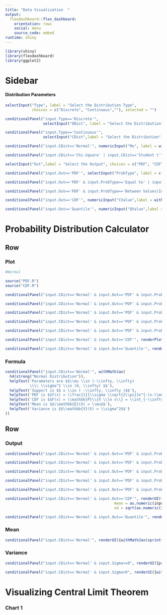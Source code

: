 ```yaml
---
title: "Data Visualization  "
output: 
  flexdashboard::flex_dashboard:
    orientation: rows
    social: menu
    source_code: embed
runtime: shiny
---
```


```r
library(shiny)
library(flexdashboard)
library(ggplot2)
```

Sidebar {.sidebar}
=======================================================================

#### Distribution Parameters 

```r

selectInput("Type", label = "Select the Distribution Type",
            choices = c("Discrete", "Continuous",""), selected = "")

conditionalPanel("input.Type=='Discrete'",
                 selectInput("DDist", label = "Select the Distribution", choices = c("Discrete Uniform","Bernoulli","Binomial","Negative Binomial","Poisson","Geometric", "Hyper-Geometric",""), selected = ""))

conditionalPanel("input.Type=='Continuous'",
                 selectInput("CDist",label = "Select the Distribution", choices = c("Normal","Chi-Square","F","Student t","Gamma","Exponential","Beta","Uniform", "Cauchy",""), selected = ""))

conditionalPanel("input.CDist=='Normal'", numericInput("Mu", label = withMathJax(helpText("$$\\mu$$")), value = 0, step = 0.1, min = -Inf, max = Inf), numericInput("Sigma", label = withMathJax(helpText("$$\\sigma^2$$")), value = 1, step = 0.1, min = 0, max = Inf))

conditionalPanel("input.CDist=='Chi-Square' | input.CDist=='Student t'", numericInput("Df", label = "Enter the Degrees of Freedom(d.f)", value = 0, step = 1, min = 0, max = Inf))

selectInput("Out",label = "Select the Output", choices = c("PDF", "CDF","Quantile",""), selected = "")

conditionalPanel("input.Out=='PDF'", selectInput("ProbType", label = c("Probability Type"), choices = c("Equal to", "Less Than or Equal to", "Greater Than or Equal to", "Between Values(Inclusive)", "Extreme Values"),selected = "Equal to"))

conditionalPanel("input.Out=='PDF' & input.ProbType=='Equal to' | input.Out=='PDF' & input.ProbType=='Less Than or Equal to' | input.Out=='PDF' & input.ProbType=='Greater Than or Equal to'", numericInput("Value",label = withMathJax('Enter a Discrete value (\\(x\\)):'), 0))

conditionalPanel("input.Out=='PDF' & input.ProbType=='Between Values(Inclusive)' | input.Out=='PDF' & input.ProbType=='Extreme Values'", numericInput("Value1",label = withMathJax('Enter a Discrete value (\\(x_1\\)):'), 0), numericInput("Value2",label = withMathJax('Enter a Discrete value (\\(x_2\\)):'), 1))

conditionalPanel("input.Out=='CDF'", numericInput("CValue",label = withMathJax('Enter a Discrete value (\\(x\\)):'), 0))

conditionalPanel("input.Out=='Quantile'", numericInput("QValue",label = withMathJax('Enter a Percentile value(between 0 and 1):'), 0.5, step = 0.1))

```

Probability Distribution Calculator
=======================================================================

Row 
-------------------------------------

### Plot

```r
#Normal

source("PDF.R")
source("CDF.R")

conditionalPanel("input.CDist=='Normal' & input.Out=='PDF' & input.ProbType=='Equal to'", renderPlot({normal_prob_area_plot(lb = input$Value-0.005,ub = input$Value+0.005, input$Mu, sqrt(as.numeric(input$Sigma)))}, height = 600, width = 1000))

conditionalPanel("input.CDist=='Normal' & input.Out=='PDF' & input.ProbType=='Less Than or Equal to'", renderPlot({normal_prob_area_plot(-Inf,ub = input$Value, input$Mu, sqrt(as.numeric(input$Sigma)))}, height = 600, width = 1000))

conditionalPanel("input.CDist=='Normal' & input.Out=='PDF' & input.ProbType=='Greater Than or Equal to'", renderPlot({normal_prob_area_plot(lb = input$Value,Inf, input$Mu, sqrt(as.numeric(input$Sigma)))}, height = 600, width = 1000))

conditionalPanel("input.CDist=='Normal' & input.Out=='PDF' & input.ProbType=='Between Values(Inclusive)'", renderPlot({normal_prob_area_plot(lb = input$Value1,ub = input$Value2, input$Mu, sqrt(as.numeric(input$Sigma)))}, height = 600, width = 1000))

conditionalPanel("input.CDist=='Normal' & input.Out=='PDF' & input.ProbType=='Extreme Values'", renderPlot({normal_prob_area_plot(lb = input$Value1,ub = input$Value2, input$Mu, sqrt(as.numeric(input$Sigma)), extreme = TRUE)}, height = 600, width = 1000))

conditionalPanel("input.CDist=='Normal' & input.Out=='CDF'", renderPlot({normal_prob_CDF_plot(lb = -Inf, ub = input$CValue, input$Mu, sqrt(as.numeric(input$Sigma)))}, height = 600, width = 1000))

conditionalPanel("input.CDist=='Normal' & input.Out=='Quantile'", renderPlot({normal_prob_area_plot(lb = -Inf, ub = qnorm(as.numeric(input$QValue), mean = input$Mu,sd = sqrt(as.numeric(input$Sigma))), input$Mu, sqrt(as.numeric(input$Sigma)))}, height = 600, width = 1000))

```   

### Formula {data-width=250}

```r
conditionalPanel("input.CDist=='Normal'", withMathJax(
  h4(strong("Normal Distribution")),
  helpText('Parameters are $$\\mu \\in (-\\infty, \\infty) 
           \\\\ \\sigma^2 \\in (0, \\infty) $$'),
  helpText('Support is $$ x \\in ( -\\infty, \\infty )$$'),
  helpText('PDF is $$f(x) = \\frac{1}{\\sigma \\sqrt{2\\pi}}e^{-(x-\\mu)/2\\sigma^2}$$'),
  helpText('CDF is $$F(x) = \\mathbb{P}\\{X \\le x\\} = \\int_{-\\infty}^{x}f(t) \\, dt$$'),
  helpText('Mean is $$\\mathbb{E}(X) = \\mu$$'),
  helpText('Variance is $$\\mathbb{V}(X) = \\sigma^2$$')
))
```

Row {data-height=150}
-------------------------------------

### Output {data-width=740}
  
```r

conditionalPanel("input.CDist=='Normal' & input.Out=='PDF' & input.ProbType=='Equal to'", renderUI({withMathJax(sprintf("$$\\mathbb{P}(X =  %.03f ) = 0 \\\\ f(X =  %.03f ) = %.04f$$",input$Value,input$Value,dnorm(as.numeric(input$Value), mean = as.numeric(input$Mu), sd = sqrt(as.numeric(input$Sigma)))))}))

conditionalPanel("input.CDist=='Normal' & input.Out=='PDF' & input.ProbType=='Less Than or Equal to'", renderUI({withMathJax(sprintf("The probability that \\(X\\) is Less than or equal to %.03f is $$\\int_{-\\infty}^{%.03f} f(x) \\, dx \\approx %.04f$$",input$Value,input$Value,pnorm(as.numeric(input$Value), mean = as.numeric(input$Mu), sd = sqrt(as.numeric(input$Sigma)))))}))

conditionalPanel("input.CDist=='Normal' & input.Out=='PDF' & input.ProbType=='Greater Than or Equal to'", renderUI({withMathJax(sprintf("The probability that \\(X\\) is Greater than or equal to %.03f is $$1-\\int_{-\\infty}^{%.03f} f(x) \\, dx \\approx %.04f$$",input$Value,input$Value,1-pnorm(as.numeric(input$Value), mean = as.numeric(input$Mu), sd = sqrt(as.numeric(input$Sigma)))))}))

conditionalPanel("input.CDist=='Normal' & input.Out=='PDF' & input.ProbType=='Between Values(Inclusive)'", renderUI({withMathJax(sprintf("The probability that \\(X\\) is between %.03f and %.03f (inclusive) is $$\\int\\limits_{%.03f}^{%.03f} f(x) \\, dx = \\mathbb{P}(X \\leq %.04f) - \\mathbb{P}(X \\leq %.04f) \\approx %.04f$$",input$Value1,input$Value2,input$Value1,input$Value2,input$Value2,input$Value1,pnorm(as.numeric(input$Value2), mean = as.numeric(input$Mu), sd = sqrt(as.numeric(input$Sigma))) - pnorm(as.numeric(input$Value1), mean = as.numeric(input$Mu), sd = sqrt(as.numeric(input$Sigma)))))}))

conditionalPanel("input.CDist=='Normal' & input.Out=='PDF' & input.ProbType=='Extreme Values'", renderUI({withMathJax(sprintf("The probability that \\(X\\) is less than or equal to %.03f or greater than or equal to %.03f is $$\\int\\limits_{\\large{x \\, \\leq \\, %.03f}} f(x) \\, dx + \\int\\limits_{\\large{x \\, \\geq \\, %.03f}} f(x) \\, dx = \\mathbb{P}(X \\leq %.03f) + \\mathbb{P}(X \\geq %.03f) \\approx %.04f$$",input$Value1,input$Value2,input$Value1,input$Value2,input$Value1,input$Value2,1 - pnorm(as.numeric(input$Value2), as.numeric(input$Mu), sqrt(as.numeric(input$Sigma))) + pnorm(as.numeric(input$Value1), as.numeric(input$Mu), sqrt(as.numeric(input$Sigma)))))}))

conditionalPanel("input.CDist=='Normal' & input.Out=='CDF'", renderUI({withMathJax(sprintf("$$F(%.03f) = \\mathbb{P}(X \\leq  %.03f ) = %.04f$$",input$CValue,input$CValue,pnorm(as.numeric(input$CValue), 
                                                 mean = as.numeric(input$Mu),
                                                 sd = sqrt(as.numeric(input$Sigma)))))}))

conditionalPanel("input.CDist=='Normal' & input.Out=='Quantile'", renderUI({withMathJax(sprintf("\\(\\mathbb{P}(X \\le x) = \\) %.03f corresponds to an \\(x\\) value of %.04f \\( = F^{-1}(%.03f).\\)",input$QValue,qnorm(as.numeric(input$QValue), mean = input$Mu,sd = sqrt(as.numeric(input$Sigma))),input$QValue))}))

```

### Mean 
```r
conditionalPanel("input.CDist=='Normal'", renderUI({withMathJax(sprintf("$$\\mathbb{E}(X) = \\mu = %.02f$$",input$Mu))}))

``` 

### Variance

```r
conditionalPanel("input.CDist=='Normal' & input.Sigma<=0", renderUI({print(" Normal Distribution is undefined if the Standard Deviation is zero or Negative")}))

conditionalPanel("input.CDist=='Normal' & input.Sigma>0", renderUI({withMathJax(sprintf("$$\\mathbb{V}(X) = \\sigma^2 = %.04f$$",input$Sigma))}))

```

Visualizing Central Limit Theorem
=====================================     

### Chart 1
    
```r
```